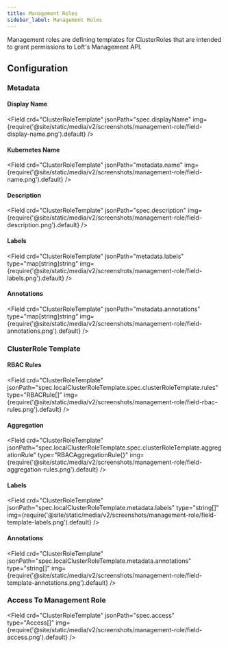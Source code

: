 ```yaml
---
title: Management Roles
sidebar_label: Management Roles
---
```




Management roles are defining templates for ClusterRoles that are intended to grant permissions to Loft's Management API.

## Configuration

### Metadata

#### Display Name
<Field crd="ClusterRoleTemplate" jsonPath="spec.displayName" img={require('@site/static/media/v2/screenshots/management-role/field-display-name.png').default} />

#### Kubernetes Name
<Field crd="ClusterRoleTemplate" jsonPath="metadata.name" img={require('@site/static/media/v2/screenshots/management-role/field-name.png').default} />

#### Description
<Field crd="ClusterRoleTemplate" jsonPath="spec.description" img={require('@site/static/media/v2/screenshots/management-role/field-description.png').default} />

#### Labels
<Field crd="ClusterRoleTemplate" jsonPath="metadata.labels" type="map[string]string" img={require('@site/static/media/v2/screenshots/management-role/field-labels.png').default} />

#### Annotations
<Field crd="ClusterRoleTemplate" jsonPath="metadata.annotations" type="map[string]string" img={require('@site/static/media/v2/screenshots/management-role/field-annotations.png').default} />


### ClusterRole Template

#### RBAC Rules
<Field crd="ClusterRoleTemplate" jsonPath="spec.localClusterRoleTemplate.spec.clusterRoleTemplate.rules" type="RBACRule[]" img={require('@site/static/media/v2/screenshots/management-role/field-rbac-rules.png').default} />

#### Aggregation
<Field crd="ClusterRoleTemplate" jsonPath="spec.localClusterRoleTemplate.spec.clusterRoleTemplate.aggregationRule" type="RBACAggregationRule{}" img={require('@site/static/media/v2/screenshots/management-role/field-aggregation-rules.png').default} />

#### Labels
<Field crd="ClusterRoleTemplate" jsonPath="spec.localClusterRoleTemplate.metadata.labels" type="string[]" img={require('@site/static/media/v2/screenshots/management-role/field-template-labels.png').default} />

#### Annotations
<Field crd="ClusterRoleTemplate" jsonPath="spec.localClusterRoleTemplate.metadata.annotations" type="string[]" img={require('@site/static/media/v2/screenshots/management-role/field-template-annotations.png').default} />


### Access To Management Role
<Field crd="ClusterRoleTemplate" jsonPath="spec.access" type="Access[]" img={require('@site/static/media/v2/screenshots/management-role/field-access.png').default} />

